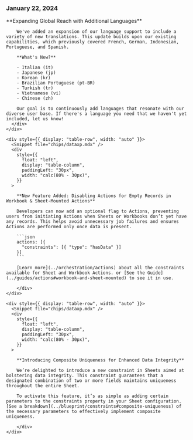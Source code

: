 ### January 22, 2024
<div style={{ display: "table", width: "auto" }}>

   <div style={{ display: "table-row", width: "auto" }}>
      <Snippet file="chips/spaces.mdx" />
      <div
        style={{
          float: "left",
          display: "table-column",
          paddingLeft: "30px",
          width: "calc(80% - 30px)",
        }}
      >
        **Expanding Global Reach with Additional Languages**

        We've added an expansion of our language support to include a variety of new translations. This update builds upon our existing capabilities, which previously covered French, German, Indonesian, Portuguese, and Spanish.

        **What's New?**

        - Italian (it)
        - Japanese (jp)
        - Korean (kr)
        - Brazilian Portuguese (pt-BR)
        - Turkish (tr)
        - Vietnamese (vi)
        - Chinese (zh)

        Our goal is to continuously add languages that resonate with our diverse user base. If there's a language you need that we haven't yet included, let us know!
      </div>
    </div>

    <div style={{ display: "table-row", width: "auto" }}>
      <Snippet file="chips/dataxp.mdx" />
      <div
        style={{
          float: "left",
          display: "table-column",
          paddingLeft: "30px",
          width: "calc(80% - 30px)",
        }}
      >

        **New Feature Added: Disabling Actions for Empty Records in Workbook & Sheet-Mounted Actions**

        Developers can now add an optional flag to Actions, preventing users from initiating Actions when Sheets or Workbooks don’t yet have any records. This helps avoid unnecessary job failures and ensures Actions are performed only once data is present.

        ```json
        actions: [{
          "constraints": [{ "type": "hasData" }]
        }]
        ```

        [Learn more](../orchestration/actions) about all the constraints available for Sheet and Workbook Actions. or [See the Guide](../guides/actions#workbook-and-sheet-mounted) to see it in use.

        </div>
    </div>

    <div style={{ display: "table-row", width: "auto" }}>
      <Snippet file="chips/dataxp.mdx" />
      <div
        style={{
          float: "left",
          display: "table-column",
          paddingLeft: "30px",
          width: "calc(80% - 30px)",
        }}
      >

        **Introducing Composite Uniqueness for Enhanced Data Integrity**

        We’re delighted to introduce a new constraint in Sheets aimed at bolstering data integrity. This constraint guarantees that a designated combination of two or more fields maintains uniqueness throughout the entire Sheet.

        To activate this feature, it’s as simple as adding certain parameters to the constraints property in your Sheet configuration. [See a breakdown](../blueprint/constraints#composite-uniqueness) of the necessary parameters to effectively implement composite uniqueness.

        </div>
    </div>

  </div>

##